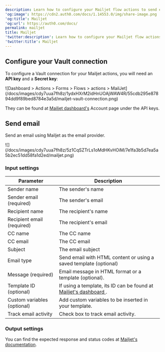 ```yaml
---
description: Learn how to configure your Mailjet flow actions to send emails.
'og:image': https://cdn2.auth0.com/docs/1.14553.0/img/share-image.png
'og:title': Mailjet
'og:url': https://auth0.com/docs/
permalink: mailjet
title: Mailjet
'twitter:description': Learn how to configure your Mailjet flow actions to send emails.
'twitter:title': Mailjet
---
```

## Configure your Vault connection

To configure a Vault connection for your Mailjet actions, you will need an **API key** and a **Secret key**:

<Frame>![Dashboard > Actions > Forms > Flows > actions > MailJet](/docs/images/cdy7uua7fh8z/1ydxHXrM2idHnUOAjWAW4R/55cdb295e87894dd9f89bed8784e3a5d/mailjet-vault-connection.png)</Frame>

They can be found at [Mailjet dashboard's](https://app.mailjet.com/account/api_keys) Account page under the API keys.

## Send email

Send an email using Mailjet as the email provider.

<Frame>![](/docs/images/cdy7uua7fh8z/5z1CqSZTrLs1oMdHKvHOiM/7e1fa3b5d7ea5a5b2ec51dd58fa1d2ed/mailjet.png)</Frame>

### Input settings

<table class="table">
<thead>
<tr>
<th><b>Parameter</b></th>
<th><b>Description</b></th>
</tr>
</thead>
<tbody>
<tr>
<td>Sender name</td>
<td>The sender's name</td>
</tr>
<tr>
<td>Sender email (required)</td>
<td>The sender's email</td>
</tr>
<tr>
<td>Recipient name</td>
<td>The recipient's name</td>
</tr>
<tr>
<td>Recipient email (required)</td>
<td>The recipient's email</td>
</tr>
<tr>
<td>CC name</td>
<td>The CC name</td>
</tr>
<tr>
<td>CC email</td>
<td>The CC email</td>
</tr>
<tr>
<td>Subject</td>
<td>The email subject</td>
</tr>
<tr>
<td>Email type</td>
<td>Send email with HTML content or using a saved template (optional)</td>
</tr>
<tr>
<td>Message (required)</td>
<td>Email message in HTML format or a template (optional).</td>
</tr>
<tr>
<td>Template ID (optional)</td>
<td>If using a template, its ID can be found at <a href="https://app.mailjet.com/template"> Mailjet's dashboard </a>. </td>
</tr>
<tr>
<td>Custom variables (optional)</td>
<td>Add custom variables to be inserted in your template. </td>
</tr>
<tr>
<td>Track email activity</td>
<td>Check box to track email activity.</td>
</tr>
</tbody>
</table>

### Output settings

You can find the expected response and status codes at [Mailjet's documentation](https://dev.mailjet.com/email/reference/send-emails/).